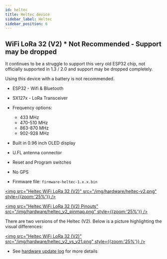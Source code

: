 ```yaml
---
id: heltec
title: Heltec device
sidebar_label: Heltec
sidebar_position: 6
---
```


## WiFi LoRa 32 (V2) * Not Recommended - Support may be dropped

It continues to be a struggle to support this very old ESP32 chip, not officially supported in 1.3 / 2.0 and support may be dropped completely.

Using this device with a battery is not recommended.

- ESP32 - Wifi & Bluetooth
- SX127x - LoRa Transceiver
- Frequency options:
  - 433 MHz
  - 470-510 MHz
  - 863-870 MHz
  - 902-928 MHz
- Built in 0.96 inch OLED display
- U.FL antenna connector
- Reset and Program switches
- No GPS


- Firmware file: `firmware-heltec-1.x.x.bin`

[<img src="Heltec WiFi LoRa 32 (V2)" src="/img/hardware/heltec-v2.png" style={{zoom:'25%'}} />](/img/hardware/heltec-v2.png)

[<img src="Heltec WiFi LoRa 32 (V2) Pinouts" src="/img/hardware/heltec_v2_pinmap.png" style={{zoom:'25%'}} />](/img/hardware/heltec_v2_pinmap.png)

There are two versions of the Heltec (V2). Below is a picture highlighting the visual differences:

[<img src="Heltec WiFi LoRa 32 (V2)" src="/img/hardware/heltec_v2_vs_v21.png" style={{zoom:'25%'}} />](/img/hardware/heltec_v2_vs_v21.png)

- See [hardware update log](https://docs.heltec.org/en/node/esp32/dev-board/hardware_update_log.html) for more details
